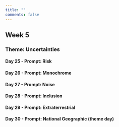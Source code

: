 ```yaml
---
title: ""
comments: false
---
```


::: column-page
## Week 5

### Theme: Uncertainties

#### Day 25 - Prompt: Risk

#### Day 26 - Prompt: Monochrome

#### Day 27 - Prompt: Noise

#### Day 28 - Prompt: Inclusion

#### Day 29 - Prompt: Extraterrestrial

#### Day 30 - Prompt: National Geographic (theme day)
:::
